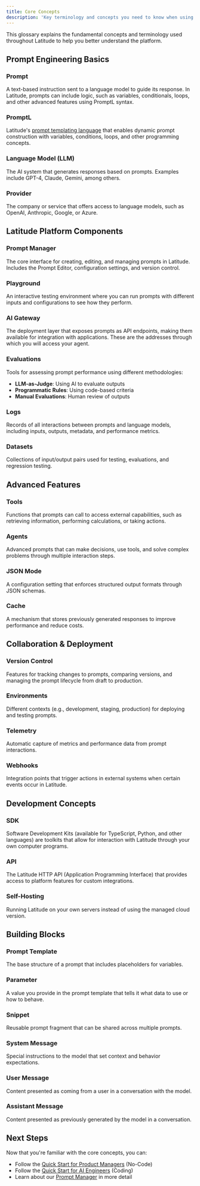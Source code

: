 ```yaml
---
title: Core Concepts
description: 'Key terminology and concepts you need to know when using Latitude'
---
```


This glossary explains the fundamental concepts and terminology used throughout Latitude to help you better understand the platform.

## Prompt Engineering Basics

### Prompt

A text-based instruction sent to a language model to guide its response. In Latitude, prompts can include logic, such as variables, conditionals, loops, and other advanced features using PromptL syntax.

### PromptL

Latitude's [prompt templating language](https://promptl.ai) that enables dynamic prompt construction with variables, conditions, loops, and other programming concepts.

### Language Model (LLM)

The AI system that generates responses based on prompts. Examples include GPT-4, Claude, Gemini, among others.

### Provider

The company or service that offers access to language models, such as OpenAI, Anthropic, Google, or Azure.

## Latitude Platform Components

### Prompt Manager

The core interface for creating, editing, and managing prompts in Latitude. Includes the Prompt Editor, configuration settings, and version control.

### Playground

An interactive testing environment where you can run prompts with different inputs and configurations to see how they perform.

### AI Gateway

The deployment layer that exposes prompts as API endpoints, making them available for integration with applications. These are the addresses through which you will access your agent.

### Evaluations

Tools for assessing prompt performance using different methodologies:

- **LLM-as-Judge**: Using AI to evaluate outputs
- **Programmatic Rules**: Using code-based criteria
- **Manual Evaluations**: Human review of outputs

### Logs

Records of all interactions between prompts and language models, including inputs, outputs, metadata, and performance metrics.

### Datasets

Collections of input/output pairs used for testing, evaluations, and regression testing.

## Advanced Features

### Tools

Functions that prompts can call to access external capabilities, such as retrieving information, performing calculations, or taking actions.

### Agents

Advanced prompts that can make decisions, use tools, and solve complex problems through multiple interaction steps.

### JSON Mode

A configuration setting that enforces structured output formats through JSON schemas.

### Cache

A mechanism that stores previously generated responses to improve performance and reduce costs.

## Collaboration & Deployment

### Version Control

Features for tracking changes to prompts, comparing versions, and managing the prompt lifecycle from draft to production.

### Environments

Different contexts (e.g., development, staging, production) for deploying and testing prompts.

### Telemetry

Automatic capture of metrics and performance data from prompt interactions.

### Webhooks

Integration points that trigger actions in external systems when certain events occur in Latitude.

## Development Concepts

### SDK

Software Development Kits (available for TypeScript, Python, and other languages) are toolkits that allow for interaction with Latitude through your own computer programs.

### API

The Latitude HTTP API (Application Programming Interface) that provides access to platform features for custom integrations.

### Self-Hosting

Running Latitude on your own servers instead of using the managed cloud version.

## Building Blocks

### Prompt Template

The base structure of a prompt that includes placeholders for variables.

### Parameter

A value you provide in the prompt template that tells it what data to use or how to behave.

### Snippet

Reusable prompt fragment that can be shared across multiple prompts.

### System Message

Special instructions to the model that set context and behavior expectations.

### User Message

Content presented as coming from a user in a conversation with the model.

### Assistant Message

Content presented as previously generated by the model in a conversation.


## Next Steps

Now that you're familiar with the core concepts, you can:

- Follow the [Quick Start for Product Managers](/guides/getting-started/quick-start-pm) (No-Code)
- Follow the [Quick Start for AI Engineers](/guides/getting-started/quick-start-dev) (Coding)
- Learn about our [Prompt Manager](/guides/prompt-manager/overview) in more detail
